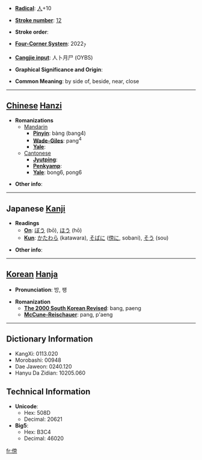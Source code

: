 * '''[[Wiktionary:Chinese radical index| Radical]]''': [[Wiktionary:Chinese radical index 人|人]]+10

* '''[[Wiktionary:Chinese total strokes index|Stroke number]]''': [[Wiktionary:Chinese total strokes index 12|12]]

* '''Stroke order''': 

* '''[[Wiktionary:Chinese four corner index|Four-Corner System]]''': 2022<sub>7</sub>

* '''[[Wiktionary:Chinese Cangjie index|Cangjie input]]''': 人卜月尸 (OYBS)

* '''Graphical Significance and Origin''': 

* '''Common Meaning''': by side of, beside, near, close

----

== [[Chinese]] [[Hanzi]] ==

* '''Romanizations'''
** [[Mandarin]]
*** '''[[Pinyin]]''': bàng (bang4)
*** '''[[Wade-Giles]]''': pang<sup>4</sup>
*** '''[[Yale]]''': 
**[[Cantonese]]
***'''[[Jyutping]]''':
***'''[[Penkyamp]]''': 
***'''[[Yale]]''': bong6, pong6

* '''Other info''': 

----

== Japanese [[Kanji]] ==

* '''Readings'''
** '''[[On]]''': [[ぼう]] (bō), [[ほう]] (hō)
** '''[[Kun]]''': [[かたわら]] (katawara), [[そばに]] ([[傍に]], sobani), [[そう]] (sou)

* '''Other info''':  

----

== [[Korean]] [[Hanja]] ==

* '''Pronunciation''': 방, 팽

* '''Romanization'''
** '''[[The 2000 South Korean Revised Romanization|The 2000 South Korean Revised]]''': bang, paeng
** '''[[McCune-Reischauer]]''': pang, p'aeng

----

== Dictionary Information ==

* KangXi: 0113.020
* Morobashi: 00948
* Dae Jaweon: 0240.120
* Hanyu Da Zidian: 10205.060

== Technical Information ==

* '''Unicode''':
** Hex: 508D
** Decimal: 20621
* '''Big5''':
** Hex: B3C4
** Decimal: 46020

[[fr:傍]]